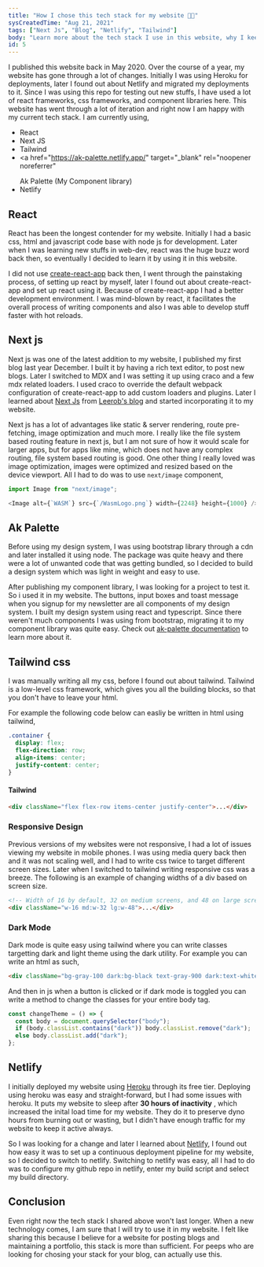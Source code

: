 ```yaml
---
title: "How I chose this tech stack for my website 👨‍💻"
sysCreatedTime: "Aug 21, 2021"
tags: ["Next Js", "Blog", "Netlify", "Tailwind"]
body: "Learn more about the tech stack I use in this website, why I keep switching tech stack quite often."
id: 5
---
```


I published this website back in May 2020. Over the course of a year,
my website has gone through a lot of changes. Initially I was using Heroku for deployments, later I found out
about Netlify and migrated my deployments to it. Since I was using this repo for testing out new stuffs,
I have used a lot of react frameworks, css frameworks, and component libraries here.
This website has went through a lot of iteration and right now I am happy with my current tech stack. I am currently using,

- React
- Next JS
- Tailwind
- <a
    href="https://ak-palette.netlify.app/"
    target="_blank"
    rel="noopener noreferrer"
  >
    Ak Palette
  </a> (My Component library)
- Netlify

## React

React has been the longest contender for my website. Initially I had a basic css, html and javascript code base with node js
for development. Later when I was learning new stuffs in web-dev, react was the huge buzz word back then, so eventually I decided to learn
it by using it in this website.

I did not use [create-react-app](https://github.com/facebook/create-react-app) back then, I went
through the painstaking process, of setting up react by myself, later I found out about create-react-app and set up react using it.
Because of create-react-app I had a better development environment. I was mind-blown by react, it facilitates the overall
process of writing components and also I was able to develop stuff faster with hot reloads.

## Next js

Next js was one of the latest addition to my website, I published my first blog last year December. I built it by having a rich text editor,
to post new blogs. Later I switched to MDX and I was setting it up using craco and a few mdx related loaders. I used craco to override the
default webpack configuration of create-react-app to add custom loaders and plugins. Later I learned about [Next Js](https://nextjs.org/)
from [Leerob's blog](https://github.com/leerob/leerob.io) and started incorporating it to my website.

Next js has a lot of advantages like static & server rendering, route pre-fetching, image optimization and much more. I really like
the file system based routing feature in next js, but I am not sure of how it would scale for larger apps, but for apps like mine, which does not
have any complex routing, file system based routing is good. One other thing I really loved was image optimization, images were optimized
and resized based on the device viewport. All I had to do was to use `next/image` component,

```js
import Image from "next/image";

<Image alt={`WASM`} src={`/WasmLogo.png`} width={2248} height={1000} />;
```

## Ak Palette

Before using my design system, I was using bootstrap library through a cdn and later installed it using node. The package was quite heavy
and there were a lot of unwanted code that was getting bundled, so I decided to build a design system which was light in weight and
easy to use.

After publishing my component library, I was looking for a project to test it. So i used it in my website. The buttons, input boxes and
toast message when you signup for my newsletter are all components of my design system. I built my design system using react and typescript.
Since there weren't much components I was using from bootstrap, migrating it to my component library was quite easy. Check out
[ak-palette documentation](https://ak-palette.netlify.app/) to learn more about it.

## Tailwind css

I was manually writing all my css, before I found out about tailwind. Tailwind is a low-level css framework, which gives you all the
building blocks, so that you don't have to leave your html.

For example the following code below can easliy be written in html using tailwind,

```css
.container {
  display: flex;
  flex-direction: row;
  align-items: center;
  justify-content: center;
}
```

#### Tailwind

```html
<div className="flex flex-row items-center justify-center">...</div>
```

### Responsive Design

Previous versions of my websites were not responsive, I had a lot of issues viewing my website in mobile phones. I was
using media query back then and it was not scaling well, and I had to write css twice to target different screen sizes. Later
when I switched to tailwind writing responsive css was a breeze. The following is an example of changing widths of a div based
on screen size.

```html
<!-- Width of 16 by default, 32 on medium screens, and 48 on large screens -->
<div className="w-16 md:w-32 lg:w-48">...</div>
```

### Dark Mode

Dark mode is quite easy using tailwind where you can write classes targetting dark and light theme using the dark utility.
For example you can write an html as such,

```html
<div className="bg-gray-100	dark:bg-black text-gray-900	dark:text-white">...</div>
```

And then in js when a button is clicked or if dark mode is toggled you can write a method to change the classes for your
entire body tag.

```js
const changeTheme = () => {
  const body = document.querySelector("body");
  if (body.classList.contains("dark")) body.classList.remove("dark");
  else body.classList.add("dark");
};
```

## Netlify

I initially deployed my website using [Heroku](https://www.heroku.com) through its free tier. Deploying using heroku was easy and straight-forward, but I had some issues
with heroku. It puts my website to sleep after **30 hours of inactivity** , which increased the inital load time for my website.
They do it to preserve dyno hours from burning out or wasting, but I didn't have enough traffic for my website to keep it active always.

So I was looking for a change and later I learned about [Netlify](https://www.netlify.com/), I found out how easy it was to set up a continuous deployment pipeline for my website, so I decided
to switch to netlify. Switching to netlify was easy, all I had to do was to configure my github repo in netlify, enter my build script and select my
build directory.

## Conclusion

Even right now the tech stack I shared above won't last longer. When a new technology comes, I am sure that I will try to use it
in my website. I felt like sharing this because I believe for a website for posting blogs and maintaining a portfolio, this stack
is more than sufficient. For peeps who are looking for chosing your stack for your blog, can actually use this.
